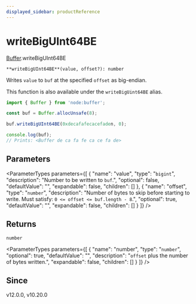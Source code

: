 ```yaml
---
displayed_sidebar: productReference
---
```



# writeBigUInt64BE

[Buffer](../../interfaces/Buffer.mdx).writeBigUInt64BE

`**writeBigUInt64BE**(value, offset?): number`

Writes `value` to `buf` at the specified `offset` as big-endian.

This function is also available under the `writeBigUint64BE` alias.

```js
import { Buffer } from 'node:buffer';

const buf = Buffer.allocUnsafe(8);

buf.writeBigUInt64BE(0xdecafafecacefaden, 0);

console.log(buf);
// Prints: <Buffer de ca fa fe ca ce fa de>
```

## Parameters

<ParameterTypes parameters={[
  {
    "name": "value",
    "type": "`bigint`",
    "description": "Number to be written to `buf`.",
    "optional": false,
    "defaultValue": "",
    "expandable": false,
    "children": []
  },
  {
    "name": "offset",
    "type": "`number`",
    "description": "Number of bytes to skip before starting to write. Must satisfy: `0 <= offset <= buf.length - 8`.",
    "optional": true,
    "defaultValue": "",
    "expandable": false,
    "children": []
  }
]} />

## Returns

`number`

<ParameterTypes parameters={[
  {
    "name": "number",
    "type": "`number`",
    "optional": true,
    "defaultValue": "",
    "description": "`offset` plus the number of bytes written.",
    "expandable": false,
    "children": []
  }
]} />

## Since

v12.0.0, v10.20.0

